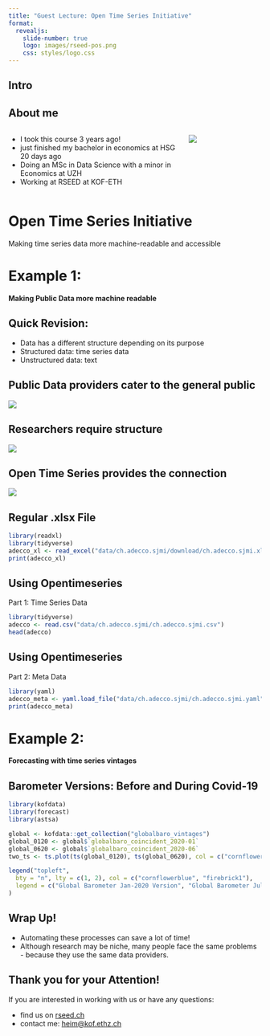 ```yaml
---
title: "Guest Lecture: Open Time Series Initiative"
format: 
  revealjs:
    slide-number: true
    logo: images/rseed-pos.png
    css: styles/logo.css
---
```


## Intro {visibility="hidden"}
<!-- i am here today to give you a bit of context into what you've learnt so far in this course, the perspective of how data is used in research, and what problems a researcher might encounter  -->

## About me 
<!-- you might ask yourself, who I am and why I am here  -->
:::: {.columns}
::: {.column width=70%}
- I took this course 3 years ago!
- just finished my bachelor in economics at HSG 20 days ago 
- Doing an MSc in Data Science with a minor in Economics at UZH
- Working at RSEED at KOF-ETH

<!-- at my work at the swiss economic institute at eth, i have a lot of contact with researchers, and we are responsible for making their research go more smoothly and providing tools and courses to enable them to work with data better.  -->
:::

::: {.column width=30%}
![](images/minna_computer.jpg)
:::
::::

# Open Time Series Initiative

<!-- Open Time Series Initiative as application example. -->

<!-- one of the projects my team and i are currently working on, is the open time series initiative, which does just that, it aims to not only improve researchers' access to time series data, but also improve the machien reability of this data -->
Making time series data more machine-readable and accessible

<!-- But what does that even mean? I will try to illustrate this to you by showing you 2 examples of problems that our researchers face, and how we try to solve them. -->

# Example 1:
**Making Public Data more machine readable**

<!-- The first example of what researchers face day to day, and how we try to aid them, is when researchers import and cleaning data. Public data providers like BFS, SECO, SNB, etc. cater to the general public, meaning they publish data so that it is suitable for the general public to see and understand, but this sometimes comes at the cost of researchers, who need data to be in a certain formats -->

## Quick Revision:

- Data has a different structure depending on its purpose
- Structured data: time series data
- Unstructured data: text

<!-- as you have learnt so far in this course, data comes in different types: such as html, xml, csv, etc. and that for a good reason, since data has different structure depending on its purpose can be structured and unstructured -->

<!-- TODO: figure out what knowledge basis students have, how far in depth to go with time series data and data type revision -->

## Public Data providers cater to the general public
![](images/public_data_providers.jpeg)

<!-- 
swiss data providers publish only for the general public - those who look at data but not necessary use it, consumers such as researchers, data journalists, etc. are not always accounted for in these publications

sometimes public data providers publish data in pdf format, or in uncommon formats like .px or excel format, in an effort to include both the actual time series data (which is just a long column of values, with the respective dates) and the description of variables in all national languages, which, in switzerland is a lot of languages and thus descriptions  -->

## Researchers require structure
![](images/researchers.jpeg)

<!-- researchers, however, need the two data seperated, the data description in one file and the actual data in another, with each data stored in a suitable file format  -->

## Open Time Series provides the connection
![](images/combined_ill.jpeg)

<!-- this is where opentimeseries comes into play. we provide the connection between the data publications in odd formats and the required formats for researchers, by creating functions that split the data from files such as .px or .xlsx into files on the right hand side, where each data has its correct structure for researchers to easily clean, analyse and visualise -->


<!-- Because these illustrations help you understand this conceptually, but not entirely, I want to give you an example of what this could look like in real life -->

## Regular .xlsx File

<!-- the challenge... all the stuff about public data providers and how Excel spreadsheet look like initially. -->
```r
library(readxl)
library(tidyverse)
adecco_xl <- read_excel("data/ch.adecco.sjmi/download/ch.adecco.sjmi.xlsx")
print(adecco_xl)
```

## Using Opentimeseries

<!-- nice time series chart easily read in and plotted with minimal R -->
Part 1: Time Series Data

```r
library(tidyverse)
adecco <- read.csv("data/ch.adecco.sjmi/ch.adecco.sjmi.csv")
head(adecco)
```

## Using Opentimeseries

Part 2: Meta Data

```r
library(yaml)
adecco_meta <- yaml.load_file("data/ch.adecco.sjmi/ch.adecco.sjmi.yaml")
print(adecco_meta)
```

# Example 2: 
**Forecasting with time series vintages**
<!-- another vital part of economic research is forecasting, which is also done with time series data. There are many factors that play into good forecasting, like correct models, and clean data, but moreover the accuracy of data. -->

<!-- most of the time, data once it is published is still not 100% accurate, and needs to be revised, there are so called different versions or time series vintages. Especially forecasters work with vintages, because they sometimes need to make make forecasts with past-data, to test how well their models work, e.g. but to do this, they need the most accurate data, which is in this case the version from this date in the past. if you were to create a ts-model of the past with data from today, then this is not entirely accurate. See this example: -->


## Barometer Versions: Before and During Covid-19

<!-- TODO: change time on the x-axis to years -->
```r
library(kofdata)
library(forecast)
library(astsa)

global <- kofdata::get_collection("globalbaro_vintages")
global_0120 <- global$`globalbaro_coincident_2020-01`
global_0620 <- global$`globalbaro_coincident_2020-06`
two_ts <- ts.plot(ts(global_0120), ts(global_0620), col = c("cornflowerblue", "firebrick1"))

legend("topleft",
  bty = "n", lty = c(1, 2), col = c("cornflowerblue", "firebrick1"),
  legend = c("Global Barometer Jan-2020 Version", "Global Barometer July-2020 Version")
)
```

<!-- TODO: find out if it is worth it to present a more complex topic vs. go more into depth on the first one -->
<!-- 
But as you can imagine, having different versions of time series - monthly, daily, or yearly takes up a lot of space, and needs to be managed. this costs a lot of money, which is academia is not always given. thus with open time series we are developing a more efficient and cost effective way of storing these vintages -->

## Wrap Up!

<!-- by not automating, you can loose the big picture and get caught in the small details -->

- Automating these processes can save a lot of time! 
- Although research may be niche, many people face the same problems - because they use the same data providers.

## Thank you for your Attention! 
If you are interested in working with us or have any questions: 

- find us on [rseed.ch](https://rseed.ch)
- contact me: [heim@kof.ethz.ch](mailto:heim@kof.ethz.ch)
